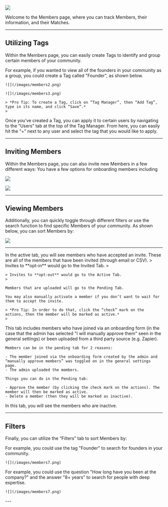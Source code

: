 ![](/images/members-1-vF.png)

Welcome to the Members page, where you can track Members, their information, and their Matches. 

---

## **Utilizing Tags**

Within the Members page, you can easily create Tags to identify and group certain members of your community. 

<Steps>
  <Step title="Creating a Tag">
    For example, if you wanted to view all of the founders in your community as a group, you could create a Tag called "Founder", as shown      below.

    ![](/images/members2.png)

    ![](/images/members3.png)

    > *Pro Tip: To create a Tag, click on “Tag Manager”, then “Add Tag”, type in its name, and click “Save”.*
    > 
  </Step>
  <Step title="Using Tags">
    Once you’ve created a Tag, you can apply it to certain users by navigating to the “Users” tab at the top of the Tag Manager. From here,     you can easily hit the “+” next to any user and select the tag that you would like to apply.
  </Step>
</Steps>

---

## **Inviting Members**

Within the Members page, you can also invite new Members in a few different ways: You have a few options for onboarding members including 
<Steps>
  <Step title="Uploading through a CSV">
  </Step>
 <Step title="Integrating with another Product (Slack, Discord, etc.)">
  </Step>
 <Step title="Inviting Members through an Onboarding Link">
  </Step>
</Steps>

![](/images/members4.png)

![](/images/members5.png)

---

## **Viewing Members**

Additionally, you can quickly toggle through different filters or use the search function to find specific Members of your community. As shown below, you can sort Members by:

![](/images/members-6-vFF.png)

---

<Tabs>
  <Tab title="Active Tab">
    In the active tab, you will see members who have accepted an invite.
  </Tab>
  <Tab title="Invited Tab">
    These are all of the members that have been invited (through email or CSV).
    > Invites to **opt-in** would go to the Invited Tab.
    > 

    > Invites to **opt-out** would go to the Active Tab.
    > 

    Members that are uploaded will go to the Pending Tab.

    You may also manually activate a member if you don’t want to wait for them to accept the invite.

    > *Pro Tip: In order to do that, click the “check” mark on the actions, then the member will be marked as active.*
    > 
  </Tab>
 <Tab title="Pending Tab">
    This tab includes members who have joined via an onboarding form (in the case that the admin has selected "I will manually approve          them" seen in the general settings) or been uploaded from a third party source (e.g. Zapier). 

    Members can be in the pending tab for 2 reasons:

    - The member joined via the onboarding form created by the admin and “manually approve members” was toggled on in the general settings      page.
    - The admin uploaded the members.

    Things you can do in the Pending tab:

    - Approve the member (by clicking the check mark on the actions). The member will then be marked as active.
    - Delete a member (then they will be marked as inactive).
  </Tab>
 <Tab title="Inactive Tab">
    In this tab, you will see the members who are inactive.
  </Tab>
</Tabs>

---

## **Filters**

Finally, you can utilize the “Filters” tab to sort Members by:

<Tabs>
  <Tab title="Tags">
    For example, you could use the tag "Founder" to search for founders in your community.
    
    ![](/images/members7.png)
  </Tab>
  <Tab title="Questions">
    For example, you could use the question "How long have you been at the company?" and the answer "8+ years" to search for people with        deep expertise.

    ![](/images/members7.png)
  </Tab>
</Tabs>
---
